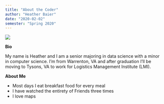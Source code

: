 ```yaml
---
title: "About the Coder"  
author: "Heather Baier"  
date: "2020-02-02"  
semester: "Spring 2020"
---
```

  
![](https://live.staticflickr.com/65535/49480580283_ee5f4be461_b.jpg)


**Bio**

My name is Heather and I am a senior majoring in data science with a minor in computer science. I'm from Warrenton, VA and after graduation I'll be moving to Tysons, VA to work for Logistics Management Institute (LMI).  

**About Me**

- Most days I eat breakfast food for every meal  
- I have watched the entirety of Friends three times  
- I love maps
